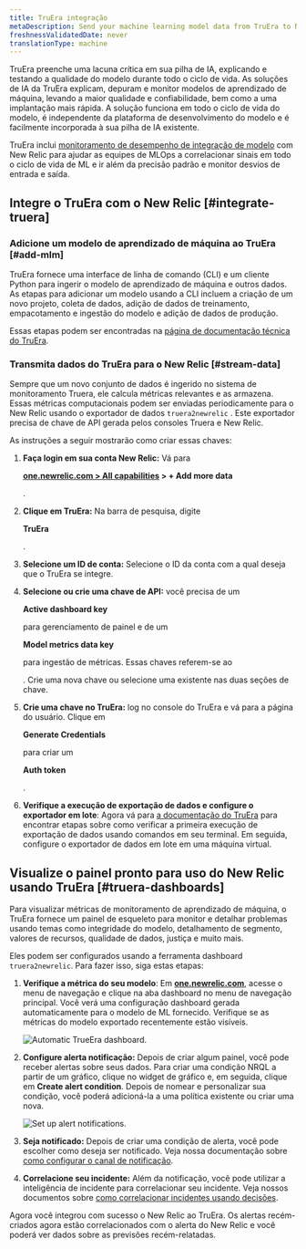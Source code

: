 ```yaml
---
title: TruEra integração
metaDescription: Send your machine learning model data from TruEra to New Relic to understand your model's performance.
freshnessValidatedDate: never
translationType: machine
---
```




TruEra preenche uma lacuna crítica em sua pilha de IA, explicando e testando a qualidade do modelo durante todo o ciclo de vida. As soluções de IA da TruEra explicam, depuram e monitor modelos de aprendizado de máquina, levando a maior qualidade e confiabilidade, bem como a uma implantação mais rápida. A solução funciona em todo o ciclo de vida do modelo, é independente da plataforma de desenvolvimento do modelo e é facilmente incorporada à sua pilha de IA existente.

TruEra inclui [monitoramento de desempenho de integração de modelo](/docs/alerts-applied-intelligence/mlops/get-started/intro-mlops/) com New Relic para ajudar as equipes de MLOps a correlacionar sinais em todo o ciclo de vida de ML e ir além da precisão padrão e monitor desvios de entrada e saída.

## Integre o TruEra com o New Relic [#integrate-truera]

### Adicione um modelo de aprendizado de máquina ao TruEra [#add-mlm]

TruEra fornece uma interface de linha de comando (CLI) e um cliente Python para ingerir o modelo de aprendizado de máquina e outros dados. As etapas para adicionar um modelo usando a CLI incluem a criação de um novo projeto, coleta de dados, adição de dados de treinamento, empacotamento e ingestão do modelo e adição de dados de produção.

Essas etapas podem ser encontradas na [página de documentação técnica do TruEra](https://truera.com/newrelicintegration/).

### Transmita dados do TruEra para o New Relic [#stream-data]

Sempre que um novo conjunto de dados é ingerido no sistema de monitoramento Truera, ele calcula métricas relevantes e as armazena. Essas métricas computacionais podem ser enviadas periodicamente para o New Relic usando o exportador de dados `truera2newrelic` . Este exportador precisa de chave de API gerada pelos consoles Truera e New Relic.

As instruções a seguir mostrarão como criar essas chaves:

1. **Faça login em sua conta New Relic:** Vá para

   <DNT>**[one.newrelic.com > All capabilities](https://one.newrelic.com/all-capabilities) > + Add more data**</DNT>

   .

2. **Clique em TruEra:** Na barra de pesquisa, digite

   <DNT>**TruEra**</DNT>

   .

3. **Selecione um ID de conta:** Selecione o ID da conta com a qual deseja que o TruEra se integre.

4. **Selecione ou crie uma chave de API:** você precisa de um

   <DNT>**Active dashboard key**</DNT>

   para gerenciamento de painel e de um

   <DNT>**Model metrics data key**</DNT>

   para ingestão de métricas. Essas chaves referem-se ao

   <InlinePopover type="licenseKey"/>

   . Crie uma nova chave ou selecione uma existente nas duas seções de chave.

5. **Crie uma chave no TruEra:** log no console do TruEra e vá para a página do usuário. Clique em

   <DNT>**Generate Credentials**</DNT>

   para criar um

   <DNT>**Auth token**</DNT>

   .

6. **Verifique a execução de exportação de dados e configure o exportador em lote**: Agora vá para [a documentação do TruEra](https://truera.com/newrelicintegration/) para encontrar etapas sobre como verificar a primeira execução de exportação de dados usando comandos em seu terminal. Em seguida, configure o exportador de dados em lote em uma máquina virtual.

<InstallFeedback/>

## Visualize o painel pronto para uso do New Relic usando TruEra [#truera-dashboards]

Para visualizar métricas de monitoramento de aprendizado de máquina, o TruEra fornece um painel de esqueleto para monitor e detalhar problemas usando temas como integridade do modelo, detalhamento de segmento, valores de recursos, qualidade de dados, justiça e muito mais.

Eles <InlinePopover type="dashboards"/>podem ser configurados usando a ferramenta dashboard `truera2newrelic`. Para fazer isso, siga estas etapas:

1. **Verifique a métrica do seu modelo**: Em <DNT>**[one.newrelic.com](https://one.newrelic.com/all-capabilities)**</DNT>, acesse o menu de navegação e clique na aba dashboard no menu de navegação principal. Você verá uma configuração dashboard gerada automaticamente para o modelo de ML fornecido. Verifique se as métricas do modelo exportado recentemente estão visíveis.

   <img
     title="Automatic TrueEra dashboard"
     alt="Automatic TrueEra dashboard."
     src={modelperformancemonitoringTruEraDashboard}
   />

2. **Configure alerta notificação:** Depois de criar algum painel, você pode receber alertas sobre seus dados. Para criar uma condição NRQL <InlinePopover type="alerts"/>a partir de um gráfico, clique no widget de gráfico e, em seguida, clique em <DNT>**Create alert condition**</DNT>. Depois de nomear e personalizar sua condição, você poderá adicioná-la a uma política existente ou criar uma nova.

   <img
     title="Set up alert notifications"
     alt="Set up alert notifications."
     src={modelperformancemonitoringTruEraAlerts}
   />

3. **Seja notificado:** Depois de criar uma condição de alerta, você pode escolher como deseja ser notificado. Veja nossa documentação sobre [como configurar o canal de notificação](/docs/alerts-applied-intelligence/new-relic-alerts/alert-notifications/notification-channels-control-where-send-alerts/).

4. **Correlacione seu incidente:** Além da notificação, você pode utilizar a inteligência de incidente para correlacionar seu incidente. Veja nossos documentos sobre [como correlacionar incidentes usando decisões](/docs/alerts-applied-intelligence/applied-intelligence/incident-intelligence/change-applied-intelligence-correlation-logic-decisions/).

Agora você integrou com sucesso o New Relic ao TruEra. Os alertas recém-criados agora estão correlacionados com o alerta do New Relic e você poderá ver dados sobre as previsões recém-relatadas.
